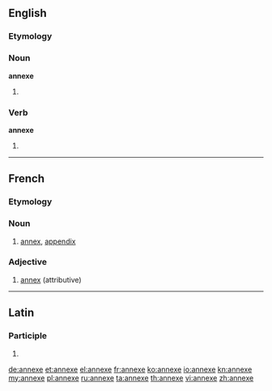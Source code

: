 {{also|annexé}}
==English==

===Etymology===
{{etyl|la}} {{term|annexus}}

===Noun===
'''annexe'''

# {{alternative spelling of|[[annex]]}}

===Verb===
'''annexe'''

# {{alternative spelling of|[[annex]]}}

----

==French==

===Etymology===
{{etyl|la|fr}} {{term|annexus}}

===Noun===
{{fr-noun|f}}

# [[annex]], [[appendix]]

===Adjective===
{{fr-adj-mf}}

# [[annex]] (attributive)

----

==Latin==

===Participle===
{{la-part-form|annexe}}

# {{inflection of|annexus|annexus|voc|m|s|lang=la}}

[[de:annexe]]
[[et:annexe]]
[[el:annexe]]
[[fr:annexe]]
[[ko:annexe]]
[[io:annexe]]
[[kn:annexe]]
[[my:annexe]]
[[pl:annexe]]
[[ru:annexe]]
[[ta:annexe]]
[[th:annexe]]
[[vi:annexe]]
[[zh:annexe]]